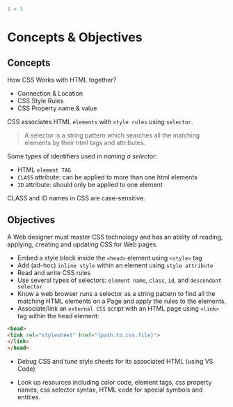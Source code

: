 ```r
1 + 1
```

# Concepts & Objectives

## Concepts

How CSS Works with HTML together?

-   Connection & Location
-   CSS Style Rules
-   CSS Property name & value

CSS associates HTML `elements` with `style rules` using `selector`.

> A selector is a string pattern which searches all the matching elements by their html tags and attributes.

Some types of identifiers used in *naming a selector*:

-   HTML `element TAG`
-   `CLASS` attribute: can be applied to more than one html elements
-   `ID` attribute: should only be applied to one element

CLASS and ID names in CSS are case-sensitive.

## Objectives

A Web designer must master CSS technology and has an ability of reading, applying, creating and updating CSS for Web pages.

-   Embed a style block inside the `<head>` element using `<style>` tag
-   Add (ad-hoc) `inline style` within an element using `style attribute`
-   Read and write CSS rules
-   Use several types of selectors: `element name`, `class`, `id`, and `descendant selector`
-   Know a web browser runs a selector as a string pattern to find all the matching HTML elements on a Page and apply the rules to the elements.
-   Associate/link an `external CSS` script with an HTML page using `<link>` tag within the head element:

```html
<head>
<link rel="stylesheet" href="{path.to.css.file}">
</link>
</head>
```

-   Debug CSS and tune style sheets for its associated HTML (using VS Code)

-   Look up resources including color code, element tags, css property names, css selector syntax, HTML code for special symbols and entities.
